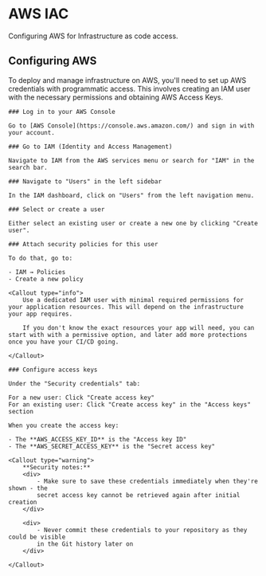 
# AWS IAC

Configuring AWS for Infrastructure as code access.

## Configuring AWS

To deploy and manage infrastructure on AWS, you'll need to set up AWS credentials with programmatic access. This involves creating an IAM user with the necessary permissions and obtaining AWS Access Keys.

<Steps>

    ### Log in to your AWS Console

    Go to [AWS Console](https://console.aws.amazon.com/) and sign in with your account.

    ### Go to IAM (Identity and Access Management)

    Navigate to IAM from the AWS services menu or search for "IAM" in the search bar.

    ### Navigate to "Users" in the left sidebar

    In the IAM dashboard, click on "Users" from the left navigation menu.

    ### Select or create a user

    Either select an existing user or create a new one by clicking "Create user".

    ### Attach security policies for this user

    To do that, go to:

    - IAM → Policies
    - Create a new policy

    <Callout type="info">
        Use a dedicated IAM user with minimal required permissions for your application resources. This will depend on the infrastructure your app requires.

        If you don't know the exact resources your app will need, you can start with with a permissive option, and later add more protections once you have your CI/CD going.

    </Callout>

    ### Configure access keys

    Under the "Security credentials" tab:

    For a new user: Click "Create access key"
    For an existing user: Click "Create access key" in the "Access keys" section

    When you create the access key:

    - The **AWS_ACCESS_KEY_ID** is the "Access key ID"
    - The **AWS_SECRET_ACCESS_KEY** is the "Secret access key"

    <Callout type="warning">
        **Security notes:**
        <div>
            - Make sure to save these credentials immediately when they're shown - the
            secret access key cannot be retrieved again after initial creation
        </div>

        <div>
            - Never commit these credentials to your repository as they could be visible
            in the Git history later on
        </div>

    </Callout>

</Steps>
